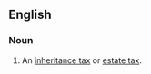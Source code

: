 ==English==

===Noun===
{{en-noun|sg=[[death]] [[duty]]|death duties}}

# An [[inheritance tax]] or [[estate tax]].